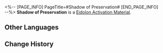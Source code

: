 <%-- [PAGE_INFO]
PageTitle=#Shadow of Preservation#
[END_PAGE_INFO] --%>
{{Item Infobox
|id          = 18003
|image       = Item Shadow of Preservation.png
|type        = Eidolon Activation Material
|invCategory = 
|rarity      = 5
|effect      = 
|description = Material for raising Trailblazer: Preservation's Eidolon Level.
|source1     = [[Trailblaze Mission Rewards]]
|source2     = [[Jeweler's Pagoda]]
}}
{{Description|Eidolon Projection generated when you tread on the Path of Preservation. One of the countless existing possibilities.}}
'''Shadow of Preservation''' is a [[Eidolon Activation Material]].

==Other Languages==
{{Other Languages
|en   = Shadow of Preservation
|zhs  = 「存护」之影
|zht  = 「存護」之影
|ja   = 「存護」の影
|ko   = 「보존」의 그림자
|es   = Sombra de la Conservación
|fr   = Ombre de la Préservation
|ru   = Тень Сохранения
|th   = Shadow of Preservation
|vi   = Hình Ảnh "Bảo Hộ"
|de   = Schatten der Bewahrung
|id   = Shadow of Preservation
|pt   = Sombra de Preservação
}}

==Change History==
{{Change History|1.0}}